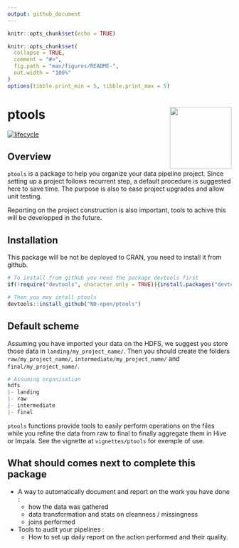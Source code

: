 ```yaml
---
output: github_document
---
```


```r
knitr::opts_chunk$set(echo = TRUE)
```

<!-- README.md is generated from README.Rmd. Please edit that file -->

```r
knitr::opts_chunk$set(
  collapse = TRUE,
  comment = "#>",
  fig.path = "man/figures/README-",
  out.width = "100%"
)
options(tibble.print_min = 5, tibble.print_max = 5)
```



# ptools <a href='https://www.next-decision.fr/'><img src='man/figures/logo.png' align="right" height="139" /></a>

<!-- badges: start -->
[![lifecycle](https://img.shields.io/badge/lifecycle-experimental-orange.svg)](https://www.tidyverse.org/lifecycle/#experimental)
<!-- badges: end -->



## Overview

`ptools` is a package to help you organize your data pipeline project. Since setting up a project follows recurrent step, a default procedure is suggested here to save time. The purpose is also to ease project upgrades and allow unit testing.

Reporting on the project construction is also important, tools to achive this will be developped in the future.

## Installation

This package will be not be deployed to CRAN, you need to install it from github.

```r
# To install from github you need the package devtools first
if(!require("devtools", character.only = TRUE)){install.packages("devtools")}

# Then you may intall ptools
devtools::install_github("ND-open/ptools")
```


## Default scheme

Assuming you have imported your data on the HDFS, we suggest you store those data in `landing/my_project_name/`. Then you should create the folders `raw/my_project_name/`, `intermediate/my_project_name/` and `final/my_project_name/`.

```r
# Assuming organisation
hdfs
|- landing
|- raw
|- intermediate
|- final
```

`ptools` functions provide tools to easily perform operations on the files while you refine the data from raw to final to finally aggregate them in Hive or Impala. See the vignette at `vignettes/ptools` for exemple of use.


## What should comes next to complete this package

* A way to automatically document and report on the work you have done :
  + how the data was gathered
  + data transformation and stats on cleanness / missingness
  + joins performed
  
* Tools to audit your pipelines :
  + How to set up daily report on the action performed and their quality.




